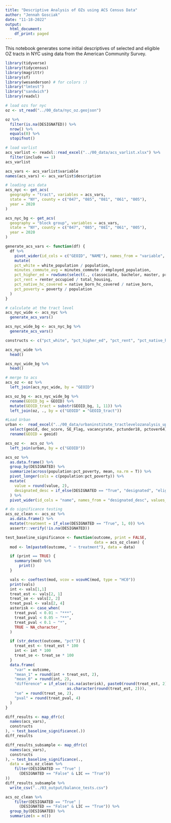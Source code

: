 ```yaml
---
title: "Descriptive Analysis of OZs using ACS Census Data"
author: "Jennah Gosciak"
date: "11-18-2022"
output:
  html_document:
    df_print: paged
---
```


This notebook generates some initial descriptives of selected and eligible OZ tracts in NYC using data from the American Community Survey.

```r
library(tidyverse)
library(tidycensus)
library(magrittr)
library(sf)
library(wesanderson) # for colors :)
library("lmtest")
library("sandwich")
library(readxl)
```
```r
# load ozs for nyc
oz <- st_read("../00_data/nyc_oz.geojson")

oz %>%
  filter(is.na(DESIGNATED)) %>%
  nrow() %>%
  equals(0) %>%
  stopifnot()

```

```r
# load varlist
acs_varlist <- readxl::read_excel("../00_data/acs_varlist.xlsx") %>%
  filter(include == 1)
acs_varlist

acs_vars <- acs_varlist$variable
names(acs_vars) <- acs_varlist$description

# loading acs data
acs_nyc <- get_acs(
  geography = "tract", variables = acs_vars,
  state = "NY", county = c("047", "085", "081", "061", "005"),
  year = 2020
)

acs_nyc_bg <- get_acs(
  geography = "block group", variables = acs_vars,
  state = "NY", county = c("047", "085", "081", "061", "005"),
  year = 2020
)

generate_acs_vars <- function(df) {
  df %>% 
    pivot_wider(id_cols = c("GEOID", "NAME"), names_from = "variable", values_from = "estimate") %>%
    mutate(
    pct_white = white_population / population,
    minutes_commute_avg = minutes_commute / employed_population,
    pct_higher_ed = rowSums(select(., c(associate, bachelor, master, professional_school, doctoral)), na.rm = T) / population,
    pct_rent = renter_occupied / total_housing,
    pct_native_hc_covered = native_born_hc_covered / native_born,
    pct_poverty = poverty / population
  )
}

# calculate at the tract level
acs_nyc_wide <- acs_nyc %>% 
  generate_acs_vars()

acs_nyc_wide_bg <- acs_nyc_bg %>% 
  generate_acs_vars()

constructs <- c("pct_white", "pct_higher_ed", "pct_rent", "pct_native_hc_covered", "pct_poverty", "minutes_commute_avg")

acs_nyc_wide %>%
  head()

acs_nyc_wide_bg %>% 
  head()
```
```r
# merge to acs
acs_oz <- oz %>%
  left_join(acs_nyc_wide, by = "GEOID")

acs_oz_bg <- acs_nyc_wide_bg %>% 
  rename(GEOID_bg = GEOID) %>% 
  mutate(GEOID_tract = substr(GEOID_bg, 1, 11)) %>% 
  left_join(oz, ., by = c("GEOID" = "GEOID_tract"))
```

```r
#Load Urban
urban <-  read_excel("../00_data/urbaninstitute_tractlevelozanalysis_update01142021.xlsx") %>% 
  select(geoid, dec_score, SE_Flag, vacancyrate, pctunder18, pctover64) %>% 
  rename(GEOID = geoid)

acs_oz <-  acs_oz %>% 
  left_join(urban, by = c("GEOID"))
```

```r
acs_oz %>%
  as.data.frame() %>%
  group_by(DESIGNATED) %>%
  summarize(across(population:pct_poverty, mean, na.rm = T)) %>%
  pivot_longer(cols = c(population:pct_poverty)) %>%
  mutate(
    value = round(value, 2),
    designated_desc = if_else(DESIGNATED == "True", "designated", "eligible")
  ) %>%
  pivot_wider(id_cols = "name", names_from = "designated_desc", values_from = "value")
```
```r
# do significance testing
acs_oz_clean <- acs_oz %>%
  as.data.frame() %>%
  mutate(treatment = if_else(DESIGNATED == "True", 1, 0)) %>%
  assertr::verify(!is.na(DESIGNATED))

test_baseline_significance <- function(outcome, print = FALSE,
                                       data = acs_oz_clean) {
  mod <- lm(paste0(outcome, " ~ treatment"), data = data)

  if (print == TRUE) {
    summary(mod) %>%
      print()
  }

  vals <- coeftest(mod, vcov = vcovHC(mod, type = "HC0"))
  print(vals)
  int <- vals[1,1]
  treat_est <- vals[2, 1]
  treat_se <- vals[2, 2]
  treat_pval <- vals[2, 4]
  asterisk <- case_when(
    treat_pval < 0.01 ~ "***",
    treat_pval < 0.05 ~ "**",
    treat_pval < 0.1 ~ "*",
    TRUE ~ NA_character_
  )

  if (str_detect(outcome, "pct")) {
    treat_est <- treat_est * 100
    int <- int * 100
    treat_se <- treat_se * 100
  }
  data.frame(
    "var" = outcome,
    "mean_1" = round(int + treat_est, 2),
    "mean_0" = round(int, 2),
    "difference" = if_else(!is.na(asterisk), paste0(round(treat_est, 2), asterisk),
                           as.character(round(treat_est, 2))),
    "se" = round(treat_se, 2),
    "pval" = round(treat_pval, 4)
  )
}
```
```r
diff_results <- map_dfr(c(
  names(acs_vars),
  constructs
), ~ test_baseline_significance(.))
diff_results
```
```r
diff_results_subsample <- map_dfr(c(
  names(acs_vars),
  constructs
), ~ test_baseline_significance(.,
  data = acs_oz_clean %>%
    filter(DESIGNATED == "True" |
      (DESIGNATED == "False" & LIC == "True"))
))
diff_results_subsample %>% 
  write_csv("../03_output/balance_tests.csv")

acs_oz_clean %>%
    filter(DESIGNATED == "True" |
      (DESIGNATED == "False" & LIC == "True")) %>% 
  group_by(DESIGNATED) %>% 
  summarize(n = n())
```





